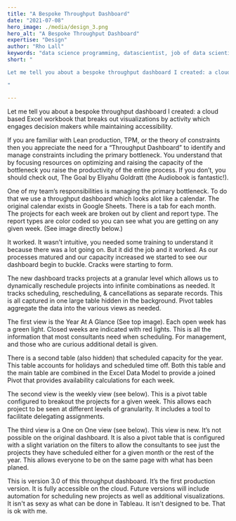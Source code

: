 ```yaml
---
title: "A Bespoke Throughput Dashboard"
date: "2021-07-08"
hero_image: ./media/design_3.png
hero_alt: "A Bespoke Throughput Dashboard"
expertise: "Design"
author: "Rho Lall"
keywords: "data science programming, datascientist, job of data scientist, data driven insights, data driven solutions"
short: "

​Let me tell you about a bespoke throughput dashboard I created: a cloud based Excel workbook that breaks out visualizations by activity which engages decision makers while maintaining accessibility.

"

---
```

Let me tell you about a bespoke throughput dashboard I created: a cloud based Excel workbook that breaks out visualizations by activity which engages decision makers while maintaining accessibility.

If you are familiar with Lean production, TPM, or the theory of constraints then you appreciate the need for a “Throughput Dashboard” to identify and manage constraints including the primary bottleneck. You understand that by focusing resources on optimizing and raising the capacity of the bottleneck you raise the productivity of the entire process. If you don’t, you should check out, The Goal by Eliyahu Goldratt (the Audiobook is fantastic!).

One of my team’s responsibilities is managing the primary bottleneck. To do that we use a throughput dashboard which looks alot like a calendar. The original calendar exists in Google Sheets. There is a tab for each month. The projects for each week are broken out by client and report type. The report types are color coded so you can see what you are getting on any given week. (See image directly below.)

It worked. It wasn’t intuitive, you needed some training to understand it because there was a lot going on. But it did the job and it worked. As our processes matured and our capacity increased we started to see our dashboard begin to buckle. Cracks were starting to form.

The new dashboard tracks projects at a granular level which allows us to dynamically reschedule projects into infinite combinations as needed. It tracks scheduling, rescheduling, & cancellations as separate records. This is all captured in one large table hidden in the background. Pivot tables aggregate the data into the various views as needed.

The first view is the Year At A Glance (See top image). Each open week has a green light. Closed weeks are indicated with red lights. This is all the information that most consultants need when scheduling. For management, and those who are curious additional detail is given.

There is a second table (also hidden) that scheduled capacity for the year. This table accounts for holidays and scheduled time off. Both this table and the main table are combined in the Excel Data Model to provide a joined Pivot that provides availability calculations for each week.

The second view is the weekly view (see below). This is a pivot table configured to breakout the projects for a given week. This allows each project to be seen at different levels of granularity. It includes a tool to facilitate delegating assignments.

The third view is a One on One view (see below). This view is new. It’s not possible on the original dashboard. It is also a pivot table that is configured with a slight variation on the filters to allow the consultants to see just the projects they have scheduled either for a given month or the rest of the year. This allows everyone to be on the same page with what has been planed.

This is version 3.0 of this throughput dashboard. It’s the first production version. It is fully accessible on the cloud. Future versions will include automation for scheduling new projects as well as additional visualizations. It isn't as sexy as what can be done in Tableau. It isn't designed to be. That is ok with me.